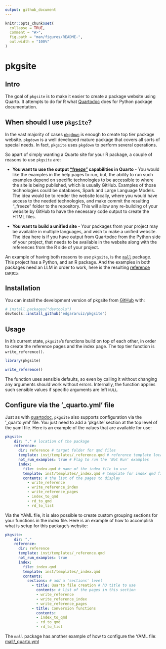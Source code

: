 ```yaml
---
output: github_document
---
```


<!-- README.md is generated from README.Rmd. Please edit that file -->

```r
knitr::opts_chunk$set(
  collapse = TRUE,
  comment = "#>",
  fig.path = "man/figures/README-",
  out.width = "100%"
)
```

# pkgsite

<!-- badges: start -->
<!-- badges: end -->

## Intro

The goal of `pkgsite` is to make it easier to create a package website using
Quarto. It attempts to do for R what 
[Quartodoc](https://machow.github.io/quartodoc/get-started/overview.html) does 
for Python package documentation. 

## When should I use `pkgsite`?

In the vast majority of cases [`pkgdown`](https://pkgdown.r-lib.org/index.html)
is enough to create top tier package website. `pkgdown` is a well developed
mature package that covers all sorts of special needs. In fact, `pkgsite` 
uses `pkgdown` to perform several operations.

So apart of simply wanting a Quarto site for your R package, a couple of reasons 
to use `pkgsite` are:

- **You want to use the output 
["freeze"](https://quarto.org/docs/projects/code-execution.html#freeze) 
capabilities in Quarto** - You would like  the examples in the help pages to
run, but, the ability to run such examples depend on specific technologies
to be accessible to where the site is being 
published, which is usually GitHub. Examples of those technologies could be
databases, Spark and Large Language Models. The idea would be to render the
website locally, where you would have access to the needed technologies, and
make commit the resulting "_freeze" folder to the repository. This will allow
any re-building of your website by GitHub to have the necessary code output to
create the HTML files.

- **You want to build a unified site** - Your packages from your project may be
available in multiple languages, and wish to make a unified website. The idea
here is if you have output from Quartodoc from the Python side of your project,
that needs to be available in the website along with the references from the
R side of your project. 

An example of having both reasons to use `pkgsite`, is the 
[`mall`](https://github.com/mlverse/mall) package. This project has a Python, and
an R package. And the examples in both packages need an LLM in order to work, 
here is the resulting [reference pages](https://mlverse.github.io/mall/reference/).

## Installation

You can install the development version of pkgsite from [GitHub](https://github.com/) with:

``` r
# install.packages("devtools")
devtools::install_github("edgararuiz/pkgsite")
```

## Usage

In it's current state, `pkgsite`'s functions build on top of each other, in 
order to create the reference pages and the index page. The top tier function
is `write_reference()`. 

```r
library(pkgsite)

write_reference()
```


The function uses sensible defaults, so even by calling it without changing any 
arguments should work without errors. Internally, the function applies such
sensible values if specific arguments are left `NULL`.

## Configure via the '_quarto.yml' file

Just as with [quartodoc](https://machow.github.io/quartodoc/get-started/overview.html#basic-use),
`pkgsite` also supports configuration via the '_quarto.yml' file. You just need
to add a 'pkgsite' section at the top level of the yaml file. Here is an example
of the values that are available for use:

```yaml
pkgsite: 
    dir: "." # location of the package
    reference:
      dir: reference # target folder for qmd files
      template: inst/templates/_reference.qmd # reference template location
      not_run_examples: true # Flag to run the 'Not Run' examples
      index:
        file: index.qmd # name of the index file to use
        template: inst/templates/_index.qmd # template for index qmd file
        contents: # the list of the pages to display
          - write_reference
          - write_reference_index
          - write_reference_pages
          - index_to_qmd
          - rd_to_qmd
          - rd_to_list        
```

Via the YAML file, it is also possible to create custom grouping sections for
your functions in the index file. Here is an example of how to accomplish what
is setup for this package's website:

```yaml
pkgsite: 
    dir: "."
    reference:
      dir: reference
      template: inst/templates/_reference.qmd
      not_run_examples: true
      index:
        file: index.qmd
        template: inst/templates/_index.qmd
        contents:
          sections: # add a 'sections' level
            - title: Quarto file creation # h3 title to use
              contents: # list of the pages in this section
              - write_reference
              - write_reference_index
              - write_reference_pages
            - title: Conversion functions
              contents:
              - index_to_qmd
              - rd_to_qmd
              - rd_to_list
```

The `mall` package has another example of how to configure the YAML file: 
[mall/_quarto.yml](https://github.com/mlverse/mall/blob/main/_quarto.yml#L67-L90)

